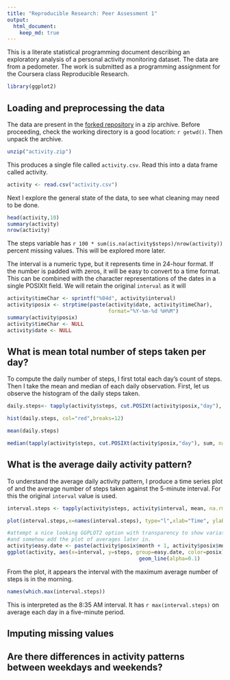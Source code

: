 ```yaml
---
title: "Reproducible Research: Peer Assessment 1"
output: 
  html_document:
    keep_md: true
---
```


This is a literate statistical programming document describing an exploratory analysis of a personal activity monitoring dataset. The data are from a pedometer. The work is submitted as a programming assignment for the Coursera class Reproducible Research.

```r
library(ggplot2)
```


## Loading and preprocessing the data

The data are present in the [forked repository][1] in a zip archive. Before proceeding, check the working directory is a good location: `r getwd()`. Then unpack the archive.

```r
unzip("activity.zip")
```

This produces a single file called `activity.csv`. Read this into a data frame called activity. 

```r
activity <- read.csv("activity.csv")
```

Next I explore the general state of the data, to see what cleaning may need to be done.

```r
head(activity,10)
summary(activity)
nrow(activity)
```

The steps variable has `r 100 * sum(is.na(activity$steps)/nrow(activity)) ` percent missing values. This will be explored more later.

The interval is a numeric type, but it represents time in 24-hour format. If the number is padded with zeros, it will be easy to convert to a time format.  This can be combined with the character representations of the dates in a single POSIXlt field. We will retain the original `interval` as it will  


```r
activity$timeChar <- sprintf("%04d", activity$interval)
activity$posix <- strptime(paste(activity$date, activity$timeChar), 
                                 format="%Y-%m-%d %H%M")
summary(activity$posix)
activity$timeChar <- NULL
activity$date <- NULL
```

## What is mean total number of steps taken per day?

To compute the daily number of steps, I first total each day's count of steps. Then I take the mean and median of each daily observation.  First, let us observe the histogram of the daily steps taken. 

```r
daily.steps<- tapply(activity$steps, cut.POSIXt(activity$posix,"day"), sum, na.rm=T)

hist(daily.steps, col="red",breaks=12)

mean(daily.steps)

median(tapply(activity$steps, cut.POSIXt(activity$posix,"day"), sum, na.rm=T))
```

## What is the average daily activity pattern?

To understand the average daily activity pattern, I produce a time series plot of and the average number of steps taken against the 5-minute interval.  For this the original `interval` value is used.

```r
interval.steps <- tapply(activity$steps, activity$interval, mean, na.rm=T)

plot(interval.steps,x=names(interval.steps), type="l",xlab="Time", ylab="Average daily steps",main="Daily Activity Pattern", lwd=2, col="blue")

#attempt a nice looking GGPLOT2 option with transparency to show variation
#and somehow add the plot of averages later in.
activity$easy.date <- paste(activity$posix$month + 1, activity$posix$mday, sep="-")
ggplot(activity, aes(x=interval, y=steps, group=easy.date, color=posix))+
                                           geom_line(alpha=0.1)

```

From the plot, it appears the interval with the maximum average number of steps is in the morning. 

```r
names(which.max(interval.steps))
```

This is interpreted as the 8:35 AM interval. It has `r max(interval.steps)` on average each day in a five-minute period. 

## Imputing missing values



## Are there differences in activity patterns between weekdays and weekends?


[1]:https://github.com/rdpeng/RepData_PeerAssessment1